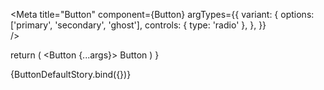 
<Meta 
  title="Button" 
  component={Button}
  argTypes={{
    variant: {
      options: ['primary', 'secondary', 'ghost'],
      controls: { type: 'radio' },
    },
  }}  
/>

<ArgsTable of={args}/>

  return (
    <Button {...args}>
      Button
    </Button>
  )
}

<Canvas>
  <Story name="Button" args={{
    type: 'button',
    variant: 'primary',
  }}>
    {ButtonDefaultStory.bind({})}
  </Story>
</Canvas>
